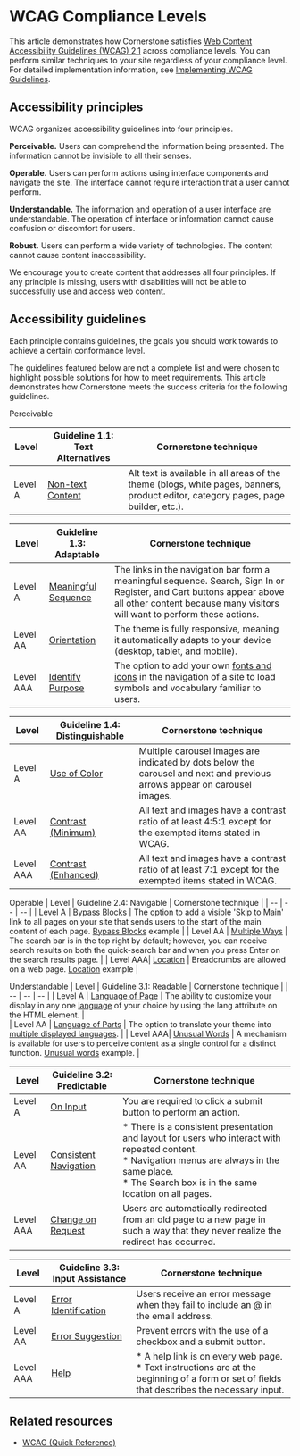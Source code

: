 # WCAG Compliance Levels


This article demonstrates how Cornerstone satisfies [Web Content Accessibility Guidelines (WCAG) 2.1](https://www.w3.org/TR/WCAG21/#guidelines) across compliance levels. You can perform similar techniques to your site regardless of your compliance level. For detailed implementation information, see [Implementing WCAG Guidelines](/stencil-docs/accessibility/implementing-WCAG-guidelines).

## Accessibility principles
WCAG organizes accessibility guidelines into four principles.

**Perceivable.** Users can comprehend the information being presented. 
The information cannot be invisible to all their senses.

**Operable.** Users can perform actions using interface components and navigate the site.
The interface cannot require interaction that a user cannot perform.

**Understandable.** The information and operation of a user interface are understandable.
The operation of interface or information cannot cause confusion or discomfort for users.

**Robust.** Users can perform a wide variety of technologies.
The content cannot cause content inaccessibility.

We encourage you to create content that addresses all four principles. If any principle is missing, users with disabilities will not be able to successfully use and access web content. 

## Accessibility guidelines
Each principle contains guidelines, the goals you should work towards to achieve a certain conformance level. 

The guidelines featured below are not a complete list and were chosen to highlight possible solutions for how to meet requirements. This article demonstrates how Cornerstone meets the success criteria for the following guidelines.
 
Perceivable

| Level    | Guideline 1.1: Text Alternatives                                           | Cornerstone technique |
| --       | --                                                                         | --                    | 
| Level A  | [Non-text Content](https://www.w3.org/TR/WCAG21/#non-text-content)         | Alt text is available in all areas of the theme (blogs, white pages, banners, product editor, category pages, page builder, etc.).     |

| Level    | Guideline 1.3: Adaptable                                                   | Cornerstone technique |
| --       | --                                                                         | --                    | 
| Level A  | [Meaningful Sequence](https://www.w3.org/TR/WCAG21/#meaningful-sequence)   | The links in the navigation bar form a meaningful sequence. Search, Sign In or Register, and Cart buttons appear above all other content because many visitors will want to perform these actions.|
| Level AA | [Orientation](https://www.w3.org/TR/WCAG21/#orientation)                   |The theme is fully responsive, meaning it automatically adapts to your device (desktop, tablet, and mobile).                                              |
| Level AAA| [Identify Purpose](https://www.w3.org/TR/WCAG21/#identify-purpose)         | The option to add your own [fonts and icons](/stencil-docs/storefront-customization/using-custom-fonts-and-icons) in the navigation of a site to load symbols and vocabulary familiar to users.                                                          |

| Level    | Guideline 1.4: Distinguishable                                              | Cornerstone technique |
| --       | --                                                                          | --                    | 
| Level A  | [Use of Color](https://www.w3.org/TR/WCAG21/#use-of-color)                  | Multiple carousel images are indicated by dots below the carousel and next and previous arrows appear on carousel images.                               |
| Level AA | [Contrast (Minimum)](https://www.w3.org/TR/WCAG21/#contrast-minimum)        |All text and images have a contrast ratio of at least 4:5:1 except for the exempted items stated in WCAG.                                                  |
| Level AAA| [Contrast (Enhanced)](https://www.w3.org/TR/WCAG21/#contrast-enhanced)      | All text and images have a contrast ratio of at least 7:1 except for the exempted items stated in WCAG.|

Operable
| Level    | Guideline 2.4: Navigable                                                    | Cornerstone technique |
| --       | --                                                                          | --                    | 
| Level A  | [Bypass Blocks](https://www.w3.org/TR/WCAG21/#bypass-blocks)                | The option to add a visible 'Skip to Main' link to all pages on your site that sends users to the start of the main content of each page. [Bypass Blocks](/stencil-docs/accessibility/implementing-WCAG-guidelines#bypass-blocks) example    |
| Level AA | [Multiple Ways](https://www.w3.org/TR/WCAG21/#multiple-ways)                | The search bar is in the top right by default; however, you can receive search results on both the quick-search bar and when you press Enter on the search results page.                                                                                                                  |
| Level AAA| [Location](https://www.w3.org/TR/WCAG21/#location)                          | Breadcrumbs are allowed on a web page. [Location](/stencil-docs/accessibility/implementing-WCAG-guidelines#location) example                                                                                                                    |

Understandable
| Level    | Guideline 3.1: Readable                                                     | Cornerstone technique |
| --       | --                                                                          | --                    | 
| Level A  | [Language of Page](https://www.w3.org/TR/WCAG21/#language-of-page)          | The ability to customize your display in any one [language](/stencil-docs/localization/localization-tutorial) of your choice by using the lang attribute on the HTML element.                                                                              |                                                 
| Level AA | [Language of Parts](https://www.w3.org/TR/WCAG21/#language-of-parts)        | The option to translate your theme into [multiple displayed languages](/stencil-docs/localization/multi-language-checkout).                |
| Level AAA| [Unusual Words](https://www.w3.org/TR/WCAG21/#unusual-words)                | A mechanism is available for users to perceive content as a single control for a distinct function. [Unusual words](/stencil-docs/accessibility/implementing-WCAG-guidelines#unusual-words) example.                               |


| Level    | Guideline 3.2: Predictable                                                  | Cornerstone technique |
| --       | --                                                                          | --                    | 
| Level A  | [On Input](https://www.w3.org/TR/WCAG21/#on-input)                          | You are required to click a submit button to perform an action.                                                                                     |
| Level AA | [Consistent Navigation](https://www.w3.org/TR/WCAG21/#consistent-navigation)| * There is a consistent presentation and layout for users who interact with repeated content. <br />* Navigation menus are always in the same place.<br /> * The Search box is in the same location on all pages.                                                                               |         
| Level AAA| [Change on Request](https://www.w3.org/TR/WCAG21/#change-on-request)        | Users are automatically redirected from an old page to a new page in such a way that they never realize the redirect has occurred.                       |


| Level    | Guideline 3.3: Input Assistance                                             | Cornerstone technique |
| --       | --                                                                          | --                    | 
| Level A  | [Error Identification](https://www.w3.org/TR/WCAG21/#error-identification)  | Users receive an error message when they fail to include an @ in the email address.                                                                       |
| Level AA | [Error Suggestion](https://www.w3.org/TR/WCAG21/#error-suggestion)          | Prevent errors with the use of a checkbox and a submit button.                                                                                    |     
| Level AAA| [Help](https://www.w3.org/TR/WCAG21/#help)                                  | * A help link is on every web page. <br />* Text instructions are at the beginning of a form or set of fields that describes the necessary input.<br /> |


## Related resources
* [WCAG (Quick Reference)](https://www.w3.org/WAI/WCAG21/quickref/) 
